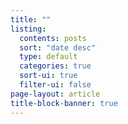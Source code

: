 ```yaml
---
title: ""
listing:
  contents: posts
  sort: "date desc"
  type: default
  categories: true
  sort-ui: true
  filter-ui: false
page-layout: article
title-block-banner: true
---
```



